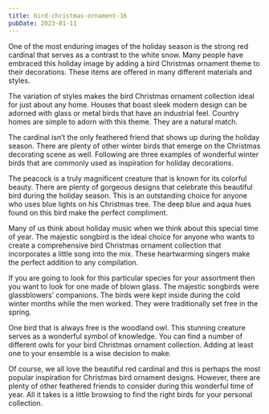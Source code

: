 ```yaml
---
title: bird-christmas-ornament-16
pubDate: 2023-01-11
---
```


One of the most enduring images of the holiday season is the strong red cardinal that serves as a contrast to the white snow. Many people have embraced this holiday image by adding a bird Christmas ornament theme to their decorations. These items are offered in many different materials and styles. 

The variation of styles makes the bird Christmas ornament collection ideal for just about any home. Houses that boast sleek modern design can be adorned with glass or metal birds that have an industrial feel. Country homes are simple to adorn with this theme. They are a natural match.

The cardinal isn’t the only feathered friend that shows up during the holiday season. There are plenty of other winter birds that emerge on the Christmas decorating scene as well. Following are three examples of wonderful winter birds that are commonly used as inspiration for holiday decorations.

The peacock is a truly magnificent creature that is known for its colorful beauty. There are plenty of gorgeous designs that celebrate this beautiful bird during the holiday season. This is an outstanding choice for anyone who uses blue lights on his Christmas tree. The deep blue and aqua hues found on this bird make the perfect compliment.

Many of us think about holiday music when we think about this special time of year. The majestic songbird is the ideal choice for anyone who wants to create a comprehensive bird Christmas ornament collection that incorporates a little song into the mix. These heartwarming singers make the perfect addition to any compilation. 

If you are going to look for this particular species for your assortment then you want to look for one made of blown glass. The majestic songbirds were glassblowers’ companions. The birds were kept inside during the cold winter months while the men worked. They were traditionally set free in the spring. 

One bird that is always free is the woodland owl. This stunning creature serves as a wonderful symbol of knowledge. You can find a number of different owls for your bird Christmas ornament collection. Adding at least one to your ensemble is a wise decision to make. 

Of course, we all love the beautiful red cardinal and this is perhaps the most popular inspiration for Christmas bird ornament designs. However, there are plenty of other feathered friends to consider during this wonderful time of year. All it takes is a little browsing to find the right birds for your personal collection.